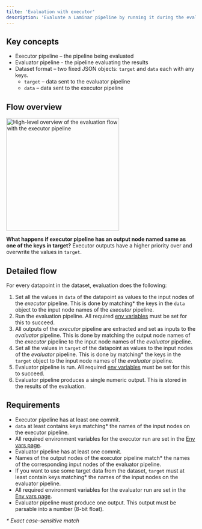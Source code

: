 ```yaml
---
tilte: 'Evaluation with executor'
description: 'Evaluate a Laminar pipeline by running it during the evaluation'
---
```


## Key concepts

- Executor pipeline – the pipeline being evaluated
- Evaluator pipeline - the pipeline evaluating the results
- Dataset format – two fixed JSON objects: `target` and `data` each with any keys.
  - `target` – data sent to the evaluator pipeline
  - `data` – data sent to the executor pipeline

## Flow overview

<Frame caption="High-level overview of the evaluation flow">
  <img
    height="300"
    src="/images/evaluations/evaluation-overview-with-executor.png"
    alt="High-level overview of the evaluation flow with the executor pipeline"
  />
</Frame>

<Tip> **What happens if executor pipeline has an output node named same as one of the keys in target?**
Executor outputs have a higher priority over and overwrite the values in `target`. </Tip>

## Detailed flow

For every datapoint in the dataset, evaluation does the following:

1. Set all the values in `data` of the datapoint as values to the input nodes of the _executor_ pipeline.
This is done by matching* the keys in the `data` object to the input node names of the _executor_ pipeline.
1. Run the evaluation pipeline. All required [env variables](/documentation/pipeline/env-variables) must be set for this to succeed.
1. All outputs of the _executor_ pipeline are extracted and set as inputs to the _evaluator_ pipeline.
This is done by matching the output node names of the _executor_ pipeline to the input node names of the _evaluator_ pipeline.
1. Set all the values in `target` of the datapoint as values to the input nodes of the _evaluator_ pipeline.
This is done by matching* the keys in the `target` object to the input node names of the _evaluator_ pipeline.
1. Evaluator pipeline is run. All required [env variables](/documentation/pipeline/env-variables) must be set for this to succeed.
1. Evaluator pipeline produces a single numeric output. This is stored in the results of the evaluation.

## Requirements

- Executor pipeline has at least one commit.
- `data` at least contains keys matching* the names of the input nodes on the executor pipeline.
- All required environment variables for the executor run are set in the [Env vars page](/documentation/pipeline/env-variables#full-set-up).
- Evaluator pipeline has at least one commit.
- Names of the output nodes of the executor pipeline match* the names of the corresponding input nodes of the evaluator pipeline.
- If you want to use some target data from the dataset, `target` must at least contain keys matching* the names of the input 
nodes on the evaluator pipeline.
- All required environment variables for the evaluator run are set in the [Env vars page](/documentation/pipeline/env-variables#full-set-up).
- Evaluator pipeline must produce one output. This output must be parsable into a number (8-bit float).

_\* Exact case-sensitive match_
